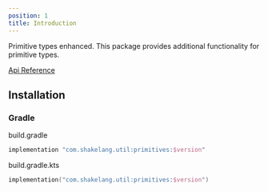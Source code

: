 ```yaml
---
position: 1
title: Introduction
---
```


Primitive types enhanced. This package provides additional functionality for primitive types.

[Api Reference](https://dokka.shakelang.com/util/primitives)

## Installation

### Gradle

build.gradle

```groovy
implementation "com.shakelang.util:primitives:$version"
```

build.gradle.kts

```kotlin
implementation("com.shakelang.util:primitives:$version")
```
